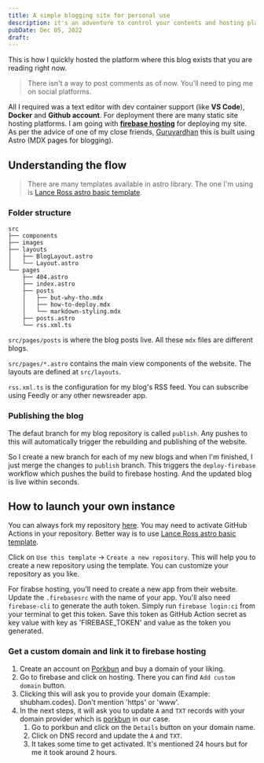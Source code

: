```yaml
---
title: A simple blogging site for personal use
description: it's an adventure to control your contents and hosting platforms
pubDate: Dec 05, 2022
draft:
---
```



This is how I quickly hosted the platform where this blog exists that you are reading right now.

> There isn't a way to post comments as of now. You'll need to ping me on social platforms. 

All I required was a text editor with dev container support (like **VS Code**), **Docker** and **Github account**. 
For deployment there are many static site hosting platforms. I am going with **[firebase hosting](https://firebase.google.com/)** for deploying my site.
As per the advice of one of my close friends, [Guruvardhan](https://mobile.twitter.com/guruxkancharla) this is built using Astro (MDX pages for blogging).

## Understanding the flow

> There are many templates available in astro library. The one I'm using is [Lance Ross astro basic template](https://github.com/lancerossdev/astro-basic-blog).

### Folder structure

```
src
├── components
├── images
├── layouts
│   ├── BlogLayout.astro
│   └── Layout.astro
└── pages
    ├── 404.astro
    ├── index.astro
    ├── posts
    │   ├── but-why-tho.mdx
    │   ├── how-to-deploy.mdx
    │   └── markdown-styling.mdx
    ├── posts.astro
    └── rss.xml.ts
```

`src/pages/posts` is where the blog posts live. All these `mdx` files are different blogs.

`src/pages/*.astro` contains the main view components of the website. The layouts are defined at `src/layouts`.

`rss.xml.ts` is the configuration for my blog's RSS feed. You can subscribe using Feedly or any other newsreader app. 

### Publishing the blog

The defaut branch for my blog repository is called `publish`. 
Any pushes to this will automatically trigger the rebuilding and publishing of the website.

So I create a new branch for each of my new blogs and when I'm finished, I just merge the changes to `publish` branch.
This triggers the `deploy-firebase` workflow which pushes the build to firebase hosting. 
And the updated blog is live within seconds.

## How to launch your own instance

You can always fork my repository [here](https://github.com/UnresolvedCold/blog). 
You may need to activate GitHub Actions in your repository.
Better way is to use [Lance Ross astro basic template](https://github.com/lancerossdev/astro-basic-blog).

<BlogImage src={UseGithubTemplate} alt="Lance Ross create repo from template" />

Click on `Use this template` -> `Create a new repository`. This will help you to create a new repository using the template.
You can customize your repository as you like.

For firabse hosting, you'll need to create a new app from their website. Update the `.firebasesrc` with the name of your app. 
You'll also need `firebase-cli` to generate the auth token. Simply run `firebase login:ci` from your terminal to get this token. 
Save this token as GitHub Action secret as key value with key as 'FIREBASE_TOKEN' and value as the token you generated.

### Get a custom domain and link it to firebase hosting

1. Create an account on [Porkbun](https://porkbun.com/) and buy a domain of your liking.
1. Go to firebase and click on hosting. There you can find `Add custom domain` button. 
    <BlogImage src={Firebase} alt="Lance Ross create repo from template" />
1. Clicking this will ask you to provide your domain (Example: shubham.codes). Don't mention 'https' or 'www'.
1. In the next steps, it will ask you to update `A` and `TXT` records with your domain provider which is [porkbun](porkbun.com) in our case.
    1. Go to porkbun and click on the `Details` button on your domain name.
    1. Click on DNS record and update the `A` and `TXT`.
        <BlogImage src={PorkbunDNS} alt="Lance Ross create repo from template" />
    1. It takes some time to get activated. It's mentioned 24 hours but for me it took around 2 hours.  